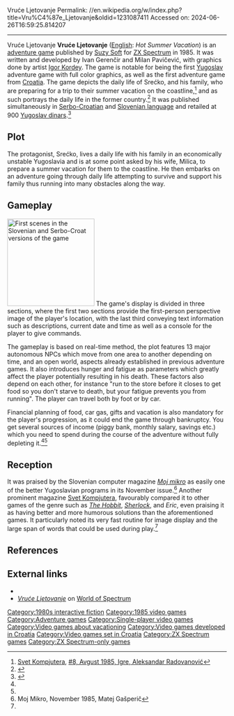 Vruće Ljetovanje
Permalink: //en.wikipedia.org/w/index.php?title=Vru%C4%87e_Ljetovanje&oldid=1231087411
Accessed on: 2024-06-26T16:59:25.814207



------
Vruće Ljetovanje
{{Short description|1985 video game}}
{{Infobox video game
| title = Vruće Ljetovanje<br>Vruće Letovanje<br>Vroče Počitnice
| image = File:VruceLetovanje1985cover.jpg
| caption = 1985 release cover art
| developer = 
| publisher = [[Suzy Soft]]
| designer = [[Ivan Gerenčir]]
| programmer = Ivan Gerenčir, [[Milan Pavičević]]
| artist = [[Igor Kordey]]
| writer = Milan Pavičević, Ivan Gerenčir
| director = Hrvoje Markulj
| engine = 
| series = 
| released = 1985
| genre = [[Adventure game|Adventure]]
| modes = [[Single-player]]
| platforms = [[ZX Spectrum]]
}}
'''Vruće Ljetovanje''' ([[English language|English]]: ''Hot Summer Vacation'') is an [[adventure game]] published by [[Suzy Soft]] for [[ZX Spectrum]] in 1985. It was written and developed by Ivan Gerenčir and Milan Pavičević, with graphics done by artist [[Igor Kordey]]. The game is notable for being the first [[Yugoslavia|Yugoslav]] adventure game with full color graphics, as well as the first adventure game from [[SR Croatia|Croatia]]. The game depicts the daily life of Srećko, and his family, who are preparing for a trip to their summer vacation on the coastline,<ref name=sk>[[Svet Kompjutera]], [http://retrospec.sgn.net/users/tomcat/yu/ZX/WOS/SK8508-55.jpg #8, Avgust 1985, Igre, Aleksandar Radovanović]</ref> and as such portrays the daily life in the former country.<ref>{{Cite web|url=http://planb.hr/yu-gamer/|title = YU Gamer|date = 4 March 2014}}</ref> It was published simultaneously in [[Serbo-Croatian language|Serbo-Croatian]] and [[Slovenian language]] and retailed at 900 [[Yugoslav dinars]].<ref name=tc>{{Cite web|url=http://retrospec.sgn.net/users/tomcat/yu/ZX/TextAdv/Html/VrocePocitnice.php|title=Ex-YU Racunalniska Scena}}</ref>

==Plot==
The protagonist, Srećko, lives a daily life with his family in an economically unstable Yugoslavia and is at some point asked by his wife, Milica, to prepare a summer vacation for them to the coastline. He then embarks on an adventure going through daily life attempting to survive and support his family thus running into many obstacles along the way.

==Gameplay==
[[File:VruceLetovanje1985screen.gif|thumb|200px|left|First scenes in the Slovenian and Serbo-Croat versions of the game]]
The game's display is divided in three sections, where the first two sections provide the first-person perspective image of the player's location, with the last third conveying text information such as descriptions, current date and time as well as a console for the player to give commands.

The gameplay is based on real-time method, the plot features 13 major autonomous NPCs which move from one area to another depending on time, and an open world, aspects already established in previous adventure games. It also introduces hunger and fatigue as parameters which greatly affect the player potentially resulting in his death. These factors also depend on each other, for instance "run to the store before it closes to get food so you don't starve to death, but your fatigue prevents you from running". The player can travel both by foot or by car.

Financial planning of food, car gas, gifts and vacation is also mandatory for the player's progression, as it could end the game through bankruptcy. You get several sources of income (piggy bank, monthly salary, savings etc.) which you need to spend during the course of the adventure without fully depleting it.<ref name=sk/><ref name=tc/>

==Reception==
It was praised by the Slovenian computer magazine ''[[Moj mikro]]'' as easily one of the better Yugoslavian programs in its November issue.<ref>Moj Mikro, November 1985, Matej Gašperič</ref> Another prominent magazine [[Svet Kompjutera]], favourably compared it to other games of the genre such as ''[[The Hobbit (1982 video game)|The Hobbit]]'', ''[[Sherlock (video game)|Sherlock]]'', and ''Eric'', even praising it as having better and more humorous solutions than the aforementioned games. It particularly noted its very fast routine for image display and the large span of words that could be used during play.<ref name=sk/>

==References==
{{reflist}}

==External links==
*{{internet archive game|zx_Vruce_Letovanje_1985_Suzy_Soft_sr}}
*[http://www.worldofspectrum.org/infoseekid.cgi?id=0007171 ''Vruće Ljetovanje''] on [[World of Spectrum]]

[[Category:1980s interactive fiction]]
[[Category:1985 video games]]
[[Category:Adventure games]]
[[Category:Single-player video games]]
[[Category:Video games about vacationing]]
[[Category:Video games developed in Croatia]]
[[Category:Video games set in Croatia]]
[[Category:ZX Spectrum games]]
[[Category:ZX Spectrum-only games]]
